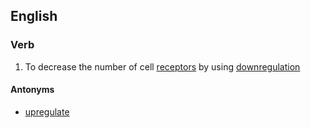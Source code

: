==English==

===Verb===
{{wikipedia}}
{{en-verb|downregulat}}

# To decrease the number of cell [[receptor]]s by using [[downregulation]]

====Antonyms====
*[[upregulate]]